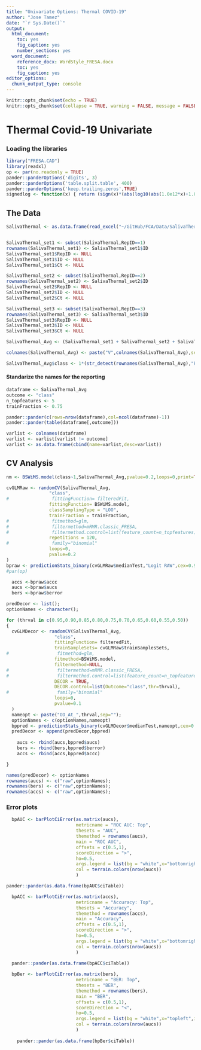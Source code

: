 ```yaml
---
title: "Univariate Options: Thermal COVID-19"
author: "Jose Tamez"
date: "`r Sys.Date()`"
output: 
  html_document: 
    toc: yes
    fig_caption: yes
    number_sections: yes
  word_document: 
    reference_docx: WordStyle_FRESA.docx
    toc: yes
    fig_caption: yes
editor_options:
  chunk_output_type: console
---
```



```r
knitr::opts_chunk$set(echo = TRUE)
knitr::opts_chunk$set(collapse = TRUE, warning = FALSE, message = FALSE,comment = "#>")
```

# Thermal Covid-19 Univariate

### Loading the libraries

```r
library("FRESA.CAD")
library(readxl)
op <- par(no.readonly = TRUE)
pander::panderOptions('digits', 3)
pander::panderOptions('table.split.table', 400)
pander::panderOptions('keep.trailing.zeros',TRUE)
signedlog <- function(x) { return (sign(x)*(abs(log10(abs(1.0e12*x)+1.0)-12.0)))}


```



## The Data

```r

SalivaThermal <- as.data.frame(read_excel("~/GitHub/FCA/Data/SalivaThermal_Source_Data_2.xlsx"))


SalivaThermal_set1 <- subset(SalivaThermal,RepID==1)
rownames(SalivaThermal_set1) <- SalivaThermal_set1$ID
SalivaThermal_set1$RepID <- NULL
SalivaThermal_set1$ID <- NULL
SalivaThermal_set1$Ct <- NULL

SalivaThermal_set2 <- subset(SalivaThermal,RepID==2)
rownames(SalivaThermal_set2) <- SalivaThermal_set2$ID
SalivaThermal_set2$RepID <- NULL
SalivaThermal_set2$ID <- NULL
SalivaThermal_set2$Ct <- NULL

SalivaThermal_set3 <- subset(SalivaThermal,RepID==3)
rownames(SalivaThermal_set3) <- SalivaThermal_set3$ID
SalivaThermal_set3$RepID <- NULL
SalivaThermal_set3$ID <- NULL
SalivaThermal_set3$Ct <- NULL

SalivaThermal_Avg <- (SalivaThermal_set1 + SalivaThermal_set2 + SalivaThermal_set3)/3

colnames(SalivaThermal_Avg) <- paste("V",colnames(SalivaThermal_Avg),sep="_")

SalivaThermal_Avg$class <- 1*(str_detect(rownames(SalivaThermal_Avg),"P"))


```


#### Standarize the names for the reporting

```r
dataframe <- SalivaThermal_Avg
outcome <- "class"
n_topfeatures <- 5
trainFraction <- 0.75
```



```r
pander::pander(c(rows=nrow(dataframe),col=ncol(dataframe)-1))
pander::pander(table(dataframe[,outcome]))

varlist <- colnames(dataframe)
varlist <- varlist[varlist != outcome]
varlist <- as.data.frame(cbind(name=varlist,desc=varlist))

```



## CV Analysis

```r

nm <- BSWiMS.model(class~1,SalivaThermal_Avg,pvalue=0.2,loops=0,print=TRUE)

cvGLMRaw <- randomCV(SalivaThermal_Avg,
                "class",
#                fittingFunction= filteredFit,
                fittingFunction= BSWiMS.model,
                classSamplingType = "LOO",
                trainFraction = trainFraction,
#                fitmethod=glm,
#                filtermethod=mRMR.classic_FRESA,
#                filtermethod.control=list(feature_count=n_topfeatures),
                repetitions = 120,
#                family="binomial"
                loops=0,
                pvalue=0.2
)
bpraw <- predictionStats_binary(cvGLMRaw$medianTest,"Logit RAW",cex=0.90)
#par(op)

  accs <-bpraw$accc
  aucs <-bpraw$aucs
  bers <-bpraw$berror

predDecor <- list();
optionNames <- character();

for (thrval in c(0.95,0.90,0.85,0.80,0.75,0.70,0.65,0.60,0.55,0.50))
{
  cvGLMDecor <- randomCV(SalivaThermal_Avg,
                  "class",
                  fittingFunction= filteredFit,
                  trainSampleSets= cvGLMRaw$trainSamplesSets,
#                  fitmethod=glm,
                  fitmethod=BSWiMS.model,
                  filtermethod=NULL,
#                  filtermethod=mRMR.classic_FRESA,
#                  filtermethod.control=list(feature_count=n_topfeatures),
                  DECOR = TRUE,
                  DECOR.control=list(Outcome="class",thr=thrval),
#                  family="binomial"
                  loops=0,
                  pvalue=0.1
  )
  nameopt <- paste("OD_At_",thrval,sep="");
  optionNames <- c(optionNames,nameopt)
  bppred <- predictionStats_binary(cvGLMDecor$medianTest,nameopt,cex=0.90)
  predDecor <- append(predDecor,bppred)
  
    aucs <- rbind(aucs,bppred$aucs)
    bers <- rbind(bers,bppred$berror)
    accs <- rbind(accs,bppred$accc)

}

names(predDecor) <- optionNames
rownames(aucs) <- c("raw",optionNames);
rownames(bers) <- c("raw",optionNames);
rownames(accs) <- c("raw",optionNames);

```


### Error plots
```r

  bpAUC <- barPlotCiError(as.matrix(aucs),
                          metricname = "ROC AUC: Top",
                          thesets = "AUC",
                          themethod = rownames(aucs),
                          main = "ROC AUC",
                          offsets = c(0.5,1),
                          scoreDirection = ">",
                          ho=0.5,
                          args.legend = list(bg = "white",x="bottomright",inset=c(0.0,0),cex=0.6),
                          col = terrain.colors(nrow(aucs))
                          )

pander::pander(as.data.frame(bpAUC$ciTable))

  bpACC <- barPlotCiError(as.matrix(accs),
                          metricname = "Accuracy: Top",
                          thesets = "Accuracy",
                          themethod = rownames(accs),
                          main = "Accuracy",
                          offsets = c(0.5,1),
                          scoreDirection = ">",
                          ho=0.5,
                          args.legend = list(bg = "white",x="bottomright",inset=c(0.0,0),cex=0.6),
                          col = terrain.colors(nrow(aucs))
                          )
  
  pander::pander(as.data.frame(bpACC$ciTable))

  bpBer <- barPlotCiError(as.matrix(bers),
                          metricname = "BER: Top",
                          thesets = "BER",
                          themethod = rownames(bers),
                          main = "BER",
                          offsets = c(0.5,1),
                          scoreDirection = "<",
                          ho=0.5,
                          args.legend = list(bg = "white",x="topleft",inset=c(0.0,0),cex=0.6),
                          col = terrain.colors(nrow(aucs))
                          )
  
    pander::pander(as.data.frame(bpBer$ciTable))


```


